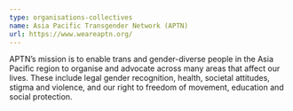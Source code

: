 ```yaml
---
type: organisations-collectives
name: Asia Pacific Transgender Network (APTN)
url: https://www.weareaptn.org/
---
```

APTN’s mission is to enable trans and gender-diverse people in the Asia Pacific region to organise and advocate across many areas that affect our lives. These include legal gender recognition, health, societal attitudes, stigma and violence, and our right to freedom of movement, education and social protection.
